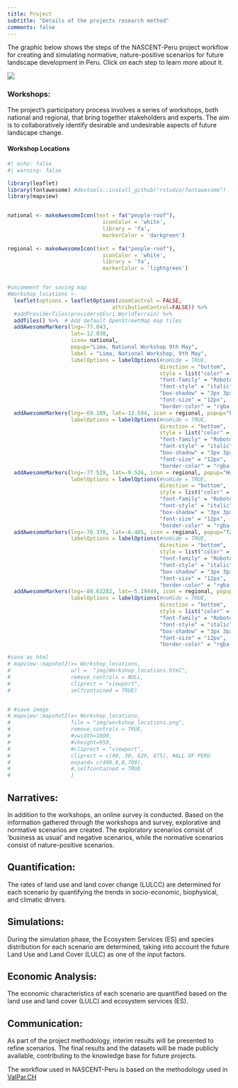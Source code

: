 ```yaml
---
title: Project
subtitle: "Details of the projects research method"
comments: false
---
```


The graphic below shows the steps of the NASCENT-Peru project workflow for creating and simulating normative, nature-positive scenarios for future landscape development in Peru. Click on each step to learn more about it. 

<img src="project/workflow_NASCENT_Peru.png" usemap="#image-map" class="wf_map">

<map name="image-map">
    <area target="" alt="Workshops" title="Workshops" href="#workshops" coords="8.3%,25%,8%" shape="circle">
    <area target="" alt="Narratives" title="Narratives" href="#narratives" coords="25%,75%,8%" shape="circle">
    <area target="" alt="Quantification" title="Quantification" href="#quantification" coords="41.7%,25%,8%" shape="circle">
    <area target="" alt="Simulations" title="Simulations" href="#simulations" coords="58.3%,75%,8%" shape="circle">
    <area target="" alt="Economic analysis" title="Economic analysis" href="#economic-analysis" coords="75%,25%,8%" shape="circle">
    <area target="" alt="Communication" title="Communication" href="#communication" coords="91.7%,75%,8%" shape="circle">
</map>

<script>
function updateMapCoords() {
    const img = document.querySelector('.wf_map');
    if (!img) return;

    const width = img.offsetWidth;
    const height = img.offsetHeight;

    const areasPercent = [
        {x: 8.3, y: 25, r: 28}, // Workshops
        {x: 25, y: 75, r: 28}, // Narratives
        {x: 41.7, y: 25, r: 28}, // Workshops
        {x: 58.3, y: 75, r: 28}, // Narratives
        {x: 75, y: 25, r: 28}, // Workshops
        {x: 91.7, y: 75, r: 28}, // Narratives
        // Add the rest of your areas here
    ];

    const areas = document.querySelectorAll('area');
    areas.forEach((area, index) => {
        if (index >= areasPercent.length) return;
        const ap = areasPercent[index];
        const coords = [
            Math.round(ap.x * width / 100),
            Math.round(ap.y * height / 100),
            Math.round(ap.r * Math.min(width, height) / 100) // Assuming radius scales with the smaller of width or height
        ];
        area.coords = coords.join(',');
    });
}

window.onload = updateMapCoords;
window.onresize = updateMapCoords;
</script>


### Workshops: {#workshops}

The project's participatory process involves a series of workshops, both national and regional, that bring together stakeholders and experts. The aim is to collaboratively identify desirable and undesirable aspects of future landscape change.



#### Workshop Locations
```r
#| echo: false
#| warning: false

library(leaflet)
library(fontawesome) #devtools::install_github("rstudio/fontawesome")
library(mapview)


national <- makeAwesomeIcon(text = fa("people-roof"),
                              iconColor = 'white',
                              library = 'fa',
                              markerColor = 'darkgreen')
  
regional <- makeAwesomeIcon(text = fa("people-roof"),
                              iconColor = 'white',
                              library = 'fa',
                              markerColor = 'lightgreen')


#uncomment for saving map
#Workshop_locations <- 
  leaflet(options = leafletOptions(zoomControl = FALSE,
                                 attributionControl=FALSE)) %>%
  #addProviderTiles(providers$Esri.WorldTerrain) %>%
  addTiles() %>%  # Add default OpenStreetMap map tiles
  addAwesomeMarkers(lng=-77.043,
                    lat=-12.038,
                    icon= national,
                    popup="Lima, National Workshop 9th May",
                    label = "Lima, National Workshop, 9th May",
                    labelOptions = labelOptions(#noHide = TRUE,
                                                direction = "bottom",
                                                style = list("color" = "black",
                                                "font-family" = "Roboto",
                                                "font-style" = "italic",
                                                "box-shadow" = "3px 3px rgba(0,0,0,0.25)",
                                                "font-size" = "12px",
                                                "border-color" = "rgba(0,0,0,0.5)")))%>%
  addAwesomeMarkers(lng=-69.189, lat=-12.594, icon = regional, popup="Puerto Maldonado, Regional Workshop", label = "Puerto Maldonado Regional Workshop 28th May",
                    labelOptions = labelOptions(#noHide = TRUE,
                                                direction = "bottom",
                                                style = list("color" = "black",
                                                "font-family" = "Roboto",
                                                "font-style" = "italic",
                                                "box-shadow" = "3px 3px rgba(0,0,0,0.25)",
                                                "font-size" = "12px",
                                                "border-color" = "rgba(0,0,0,0.5)")))%>%
  addAwesomeMarkers(lng=-77.529, lat=-9.526, icon = regional, popup="Huaraz, Regional Workshop", label = "Huaraz, Regional Workshop 4th June",
                    labelOptions = labelOptions(#noHide = TRUE,
                                                direction = "bottom",
                                                style = list("color" = "black",
                                                "font-family" = "Roboto",
                                                "font-style" = "italic",
                                                "box-shadow" = "3px 3px rgba(0,0,0,0.25)",
                                                "font-size" = "12px",
                                                "border-color" = "rgba(0,0,0,0.5)")))%>%
  addAwesomeMarkers(lng=-76.370, lat=-6.485, icon = regional, popup="Tarapoto, Regional Workshop", label = "Tarapoto, Regional Workshop 10th June",
                    labelOptions = labelOptions(#noHide = TRUE,
                                                direction = "bottom",
                                                style = list("color" = "black",
                                                "font-family" = "Roboto",
                                                "font-style" = "italic",
                                                "box-shadow" = "3px 3px rgba(0,0,0,0.25)",
                                                "font-size" = "12px",
                                                "border-color" = "rgba(0,0,0,0.5)")))%>%
  addAwesomeMarkers(lng=-80.63282, lat=-5.19449, icon = regional, popup="Piura, Regional Workshop", label="Piura, Regional Workshop 20th May",
                    labelOptions = labelOptions(#noHide = TRUE,
                                                direction = "bottom",
                                                style = list("color" = "black",
                                                "font-family" = "Roboto",
                                                "font-style" = "italic",
                                                "box-shadow" = "3px 3px rgba(0,0,0,0.25)",
                                                "font-size" = "12px",
                                                "border-color" = "rgba(0,0,0,0.5)")))

#save as html
# mapview::mapshot2(x= Workshop_locations,
#                   url =  "img/Workshop_locations.html",
#                   remove_controls = NULL,
#                   cliprect = "viewport",
#                   selfcontained = TRUE)


# #save image
# mapview::mapshot2(x= Workshop_locations,
#                   file = "img/workshop_locations.png",
#                   remove_controls = TRUE,
#                   #vwidth=1800,
#                   #vheight=950,
#                   #cliprect = "viewport",
#                   cliprect = c(40, 30, 620, 875), #ALL OF PERU
#                   expand= c(400,0,0,700),
#                   #,selfcontained = TRUE
#                   )

```

<!-- ### Timeline
<img data-quarto-disable-processing="true" src="project/Timeline.png" style="height: 150%; width: 150%;);"/> -->

## Narratives: {#narratives}
In addition to the workshops, an online survey is conducted. Based on the information gathered through the workshops and survey, explorative and normative scenarios are created. The exploratory scenarios consist of 'business as usual' and negative scenarios, while the normative scenarios consist of nature-positive scenarios.

## Quantification: {#quantification}
The rates of land use and land cover change (LULCC) are determined for each scenario by quantifying the trends in socio-economic, biophysical, and climatic drivers.

## Simulations: {#simulations}
During the simulation phase, the Ecosystem Services (ES) and species distribution for each scenario are determined, taking into account the future Land Use and Land Cover (LULC) as one of the input factors.

## Economic Analysis: {#economic-analysis}
The economic characteristics of each scenario are quantified based on the land use and land cover (LULC) and ecosystem services (ES).

## Communication: {#communication}
As part of the project methodology, interim results will be presented to refine scenarios. The final results and the datasets will be made publicly available, contributing to the knowledge base for future projects.

The workflow used in NASCENT-Peru is based on the methodology used in
<a href="https://www.research-collection.ethz.ch/bitstream/handle/20.500.11850/593508/iEMSs_ValPar_pres.pdf?sequence=4" target="_blank">ValPar.CH</a><br>



